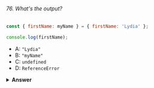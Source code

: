 ###### 76. What's the output?

```javascript
const { firstName: myName } = { firstName: 'Lydia' };

console.log(firstName);
```

- A: `"Lydia"`
- B: `"myName"`
- C: `undefined`
- D: `ReferenceError`

<details>
<summary>
<b>Answer</b>
</summary>

#### Answer: D

By using [destructuring assignment](https://developer.mozilla.org/en-US/docs/Web/JavaScript/Reference/Operators/Destructuring_assignment) syntax we can unpack values from arrays, or properties from objects, into distinct variables:

```javascript
const { firstName } = { firstName: 'Lydia' };
// ES5 version:
// var firstName = { firstName: 'Lydia' }.firstName;

console.log(firstName); // "Lydia"
```

Also, a property can be unpacked from an object and assigned to a variable with a different name than the object property:

```javascript
const { firstName: myName } = { firstName: 'Lydia' };
// ES5 version:
// var myName = { firstName: 'Lydia' }.firstName;

console.log(myName); // "Lydia"
console.log(firstName); // Uncaught ReferenceError: firstName is not defined
```

Therefore, `firstName` does not exist as a variable, thus attempting to access its value will raise a `ReferenceError`.

**Note:** Be aware of the `global scope` properties:

```javascript
const { name: myName } = { name: 'Lydia' };

console.log(myName); // "lydia"
console.log(name); // ""
```
